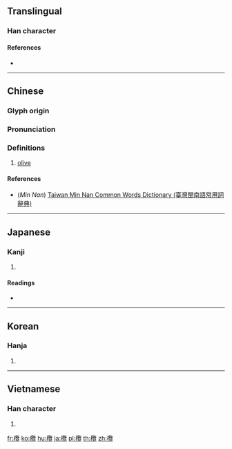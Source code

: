 {{character info/new}}
{{also|榄}}
==Translingual==

===Han character===
{{Han char|rn=75|rad=木|as=21|sn=25|four=48916|canj=DSWU|ids=⿰木覽}}

====References====
* {{Han ref|kx=0564.100|dkj=15964|dj=0953.140|hdz=21326.050|uh=6B16|ud=27414|bh=C656|bd=50774}}

----

==Chinese==
{{zh-forms|s=榄}}

===Glyph origin===
{{Han etym}}

===Pronunciation===
{{zh-pron
|m=lǎn
|c=laam5
|mn=ná/lám
|mn_note=ná - vernacular; lám - literary
|mn-t=na2/lam2
|mn-t_note=na2 - vernacular; lam2 - literary
|mc=y
|oc=y
|ma=
|cat=n
}}

===Definitions===
{{zh-hanzi}}

# [[olive]]

====References====
* (''Min Nan'') [http://twblg.dict.edu.tw/holodict_new/default.jsp Taiwan Min Nan Common Words Dictionary (臺灣閩南語常用詞辭典)]

----

==Japanese==

===Kanji===
{{ja-kanji|grade=|rs=木21}}

# {{defn|lang=ja|sort=木21}}

====Readings====
* {{ja-readings|on=[[らん]] (ran)|kun=}}

----

==Korean==

===Hanja===
{{ko-hanja|hangeul=[[람]]>[[남]]|eumhun=|rv=ram>nam|mr=ram>nam|y=lam>nam}}

# {{defn|lang=ko|sort=木21}}

----

==Vietnamese==

===Han character===
{{vi-hantu|[[lãm]]|rs=木21}}

# {{defn|lang=vi|sort=木21}}

[[fr:欖]]
[[ko:欖]]
[[hu:欖]]
[[ja:欖]]
[[pl:欖]]
[[th:欖]]
[[zh:欖]]